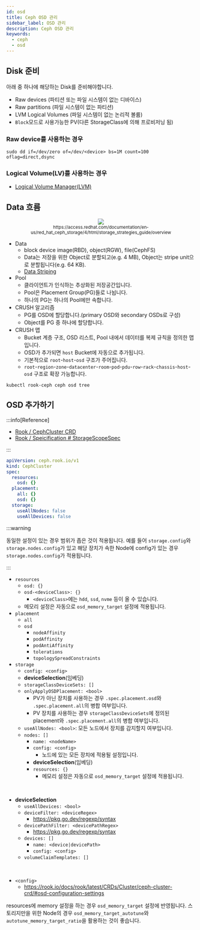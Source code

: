 ```yaml
---
id: osd
title: Ceph OSD 관리
sidebar_label: OSD 관리
description: Ceph OSD 관리
keywords:
  - ceph
  - osd
---
```



## Disk 준비

아래 중 하나에 해당하는 Disk를 준비해야합니다.

- Raw devices (파티션 또는 파일 시스템이 없는 디바이스)
- Raw partitions (파일 시스템이 없는 파티션)
- LVM Logical Volumes (파일 시스템이 없는 논리적 볼륨)
- `Block`모드로 사용가능한 PV(다른 StorageClass에 의해 프로비저닝 됨)

### Raw device를 사용하는 경우

```shell
sudo dd if=/dev/zero of=/dev/<device> bs=1M count=100 oflag=direct,dsync
```

### Logical Volume(LV)를 사용하는 경우

- [Logical Volume Manager(LVM)](/docs/linux/kernel/storage/lvm)

## Data 흐름

<center>
	<img src={useBaseUrl("img/mlops/storage/ceph/data_flow.png")} />
	<br />
	<sub>https://access.redhat.com/documentation/en-us/red_hat_ceph_storage/4/html/storage_strategies_guide/overview</sub>
</center>

- Data
  - block device image(RBD), object(RGW), file(CephFS)
  - Data는 저장을 위한 Object로 분할되고(e.g. 4 MB), Object는 stripe unit으로 분할됩니다(e.g. 64 KB).
  - [Data Striping](https://docs.ceph.com/en/reef/architecture/#data-striping)
- Pool
  - 클라이언트가 인식하는 추상화된 저장공간입니다.
  - Pool은 Placement Group(PG)들로 나뉩니다.
  - 하나의 PG는 하나의 Pool에만 속합니다.
- CRUSH 알고리즘
  - PG를 OSD에 할당합니다.(primary OSD와 secondary OSDs로 구성)
  - Object를 PG 중 하나에 할당합니다.
- CRUSH 맵
  - Bucket 계층 구조, OSD 리스트, Pool 내에서 데이터를 복제 규칙을 정의한 맵입니다.
  - OSD가 추가되면 `host` Bucket에 자동으로 추가됩니다.
  - 기본적으로 `root`-`host`-`osd` 구조가 주어집니다.
  - `root`-`region`-`zone`-`datacenter`-`room`-`pod`-`pdu`-`row`-`rack`-`chassis`-`host`-`osd` 구조로 확장 가능합니다.

```shell
kubectl rook-ceph ceph osd tree
```

## OSD 추가하기

:::info[Reference]

- [Rook / CephCluster CRD](https://rook.io/docs/rook/latest/CRDs/Cluster/ceph-cluster-crd)
- [Rook / Speicification # StorageScopeSpec](https://rook.io/docs/rook/latest/CRDs/specification/#ceph.rook.io/v1.StorageScopeSpec)

:::

```yaml
apiVersion: ceph.rook.io/v1
kind: CephCluster
spec:
  resources:
    osd: {}
  placement:
    all: {}
    osd: {}
  storage:
    useAllNodes: false
    useAllDevices: false
```

:::warning

동일한 설정이 있는 경우 범위가 좁은 것이 적용됩니다. 예를 들어 `storage.config`와 `storage.nodes.config`가 있고 해당 장치가 속한 Node에 config가 있는 경우 `storage.nodes.config`가 적용됩니다.

:::

- `resources`
  - `osd: {}`
  - `osd-<deviceClass>: {}`
    - `<deviceClass>`에는 `hdd`, `ssd`, `nvme` 등이 올 수 있습니다.
  - 메모리 설정은 자동으로 `osd_memory_target` 설정에 적용됩니다.
- `placement`
  - `all`
  - `osd`
    - `nodeAffinity`
    - `podAffinity`
    - `podAntiAffinity`
    - `tolerations`
    - `topologySpreadConstraints`
- `storage`
  - `config: <config>`
  - **deviceSelection**\(임베딩\)
  - `storageClassDeviceSets: []`
  - `onlyApplyOSDPlacement: <bool>`
    - PV가 아닌 장치를 사용하는 경우 `.spec.placement.osd`와 `.spec.placement.all`의 병합 여부입니다.
    - PV 장치를 사용하는 경우 `storageClassDeviceSets`에 정의된 placement와 `.spec.placement.all`의 병합 여부입니다.
  - `useAllNodes: <bool>`: 모든 노드에서 장치를 감지할지 여부입니다.
  - `nodes: []`
    - `name: <nodeName>`
    - `config: <config>`
      - 노드에 있는 모든 장치에 적용될 설정입니다.
    - **deviceSelection**\(임베딩\)
    - `resources: {}`
      - 메모리 설정은 자동으로 `osd_memory_target` 설정에 적용됩니다.

<br />

- **deviceSelection**
  - `useAllDevices: <bool>`
  - `deviceFilter: <deviceRegex>`
    - https://pkg.go.dev/regexp/syntax
  - `devicePathFilter: <devicePathRegex>`
    - https://pkg.go.dev/regexp/syntax
  - `devices: []`
    - `name: <device|devicePath>`
    - `config: <config>`
  - `volumeClaimTemplates: []`

<br />

- `<config>`
  - https://rook.io/docs/rook/latest/CRDs/Cluster/ceph-cluster-crd/#osd-configuration-settings

resources에 memory 설정을 하는 경우 `osd_memory_target` 설정에 반영됩니다. 스토리지만을 위한 Node의 경우 `osd_memory_target_autotune`와 `autotune_memory_target_ratio`을 활용하는 것이 좋습니다.
